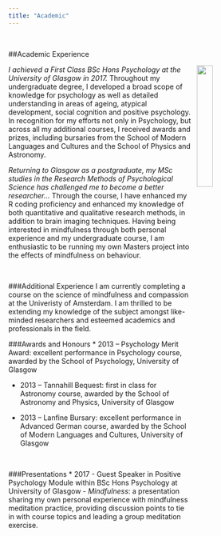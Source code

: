 ```yaml
---
title: "Academic"
---
```

<br>

##Academic Experience

<img src="images/Academic1.jpg" style="width: 25%; float: right; padding-left: 10px;">

*I achieved a First Class BSc Hons Psychology at the University of Glasgow in 2017.* Throughout my undergraduate degree, I developed a broad scope of knowledge for psychology as well as detailed understanding in areas of ageing, atypical development, social cognition and positive psychology. In recognition for my efforts not only in Psychology, but across all my additional courses, I received awards and prizes, including bursaries from the School of Modern Languages and Cultures and the School of Physics and Astronomy. 

*Returning to Glasgow as a postgraduate, my MSc studies in the Research Methods of Psychological Science has challenged me to become a better researcher...*
Through the course, I have enhanced my R coding proficiency and enhanced my knowledge of both quantitative and qualitative research methods, in addition to brain imaging techniques. Having being interested in mindfulness through both personal experience and my undergraduate course, I am enthusiastic to be running my own Masters project into the effects of mindfulness on behaviour.

<br>

###Additional Experience
I am currently completing a course on the science of mindfulness and compassion at the Univeristy of Amsterdam. I am thrilled to be extending my knowledge of the subject amongst like-minded researchers and esteemed academics and professionals in the field.

###Awards and Honours
* 2013 – Psychology Merit Award: excellent performance in Psychology course, awarded by the School of Psychology, University of Glasgow

* 2013 – Tannahill Bequest: first in class for Astronomy course, awarded by the School of Astronomy and Physics, University of Glasgow

* 2013 – Lanfine Bursary: excellent performance in Advanced German course, awarded by the School of Modern Languages and Cultures, University of Glasgow

<br>

###Presentations
* 2017 - Guest Speaker in Positive Psychology Module within BSc Hons Psychology at University of Glasgow - *Mindfulness*: a presentation sharing my own personal experience with mindfulness meditation practice, providing discussion points to tie in with course topics and leading a group meditation exercise.